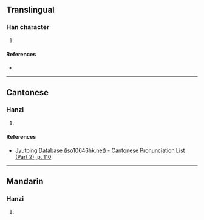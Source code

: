 {{character info/new}}
==Translingual==

===Han character===
{{Han char|rn=61|rad=心|as=12|sn=15|four=|canj=PNOT|ids=⿰忄登}}

# {{defn|Han|sort=心12}}

====References====
* {{Han ref|kx=0402.200|dkj=11214|dj=0742.220|hdz=42357.090|uh=6195|ud=24981}}

----

==Cantonese==

===Hanzi===
{{yue-hanzi|jyut=[[cing4]]|y=ching4}}

# {{defn|lang=yue|sort=心12}}

====References====
* [http://www.iso10646hk.net/jp/document/download.jsp Jyutping Database (iso10646hk.net) - Cantonese Pronunciation List (Part 2), p. 110]

----

==Mandarin==

===Hanzi===
{{cmn-hanzi|pin=[[chéng]] ([[cheng2]])|wg=ch'eng<sup>2</sup>}}

# {{defn|lang=cmn|sort=心12}}